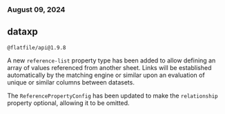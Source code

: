 ### August 09, 2024
## dataxp

`@flatfile/api@1.9.8`

A new `reference-list` property type has been added to allow defining an array of values referenced from another sheet. Links will be established automatically by the matching engine or similar upon an evaluation of unique or similar columns between datasets.

The `ReferencePropertyConfig` has been updated to make the `relationship` property optional, allowing it to be omitted.
